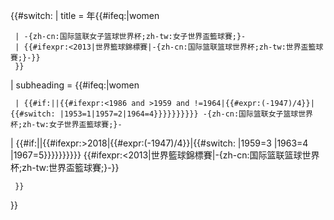 {{#switch:{{{1|}}}
| title = {{{year}}}年{{#ifeq:{{{gender}}}|women
  | -{zh-cn:国际篮联女子篮球世界杯;zh-tw:女子世界盃籃球賽;}-
  | {{#ifexpr:{{{year|0}}}<2013|世界籃球錦標賽|-{zh-cn:国际篮联篮球世界杯;zh-tw:世界盃籃球賽;}-}}
  }}
| subheading = {{#ifeq:{{{gender}}}|women
  | {{#if:{{{year|}}}|{{ordinal|{{#ifexpr:{{{year}}}>1985|{{#expr:({{{year}}}-1946)/4}}|{{#ifexpr:{{{year}}}<1986 and {{{year}}}>1959 and {{{year}}}!=1964|{{#expr:({{{year}}}-1947)/4}}|{{#switch:{{{year}}} |1953=1|1957=2|1964=4}}}}}}}}}}&nbsp;-{zh-cn:国际篮联女子篮球世界杯;zh-tw:女子世界盃籃球賽;}-
| {{#if:{{{year|}}}|{{ordinal|{{#ifexpr:{{{year}}}>1949 and {{{year}}}<2018 and {{{year}}}!=1959 and {{{year}}}!=1963  and {{{year}}}!=1967|{{#expr:({{{year}}}-1946)/4}}|{{#ifexpr:{{{year}}}>2018|{{#expr:({{{year}}}-1947)/4}}|{{#switch:{{{year}}} |1959=3 |1963=4 |1967=5}}}}}}}}}}&nbsp;{{#ifexpr:{{{year|0}}}<2013|世界籃球錦標賽|-{zh-cn:国际篮联篮球世界杯;zh-tw:世界盃籃球賽;}-}}
  }}
}}